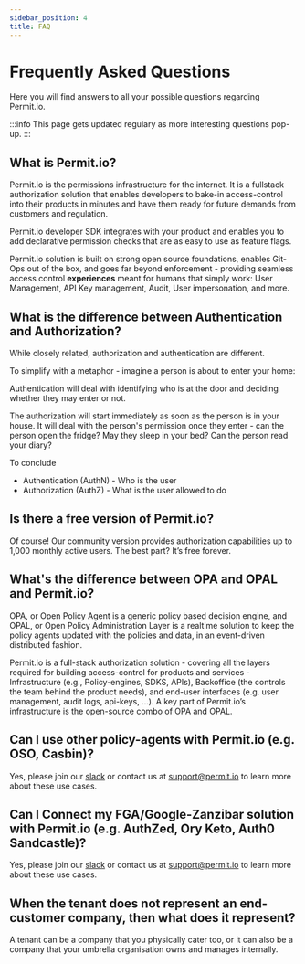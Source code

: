 ```yaml
---
sidebar_position: 4
title: FAQ
---
```


# Frequently Asked Questions

Here you will find answers to all your possible questions regarding Permit.io.

:::info
This page gets updated regulary as more interesting questions pop-up.
:::

## What is Permit.io?

Permit.io is the permissions infrastructure for the internet.
It is a fullstack authorization solution that enables developers to bake-in access-control into their products
in minutes and have them ready for future demands from customers and regulation.

Permit.io developer SDK integrates with your product and enables you to add declarative permission
checks that are as easy to use as feature flags.

Permit.io solution is built on strong open source foundations, enables Git-Ops out of the box,
and goes far beyond enforcement - providing seamless access control **experiences** meant
for humans that simply work: User Management, API Key management, Audit, User impersonation, and more.

## What is the difference between Authentication and Authorization?

While closely related, authorization and authentication are different.

To simplify with a metaphor - imagine a person is about to enter your home:

Authentication will deal with identifying who is at the door and deciding whether they may enter or not.

The authorization will start immediately as soon as the person is in your house. It will deal with the person's permission once they enter - can the person open the fridge? May they sleep in your bed? Can the person read your diary?

To conclude

- Authentication (AuthN) - Who is the user
- Authorization (AuthZ) - What is the user allowed to do

## Is there a free version of Permit.io?

Of course! Our community version provides authorization capabilities up to 1,000 monthly active users. The best part? It’s free forever.

## What's the difference between OPA and OPAL and Permit.io?

OPA, or Open Policy Agent is a generic policy based decision engine, and OPAL, or Open Policy Administration Layer is a realtime solution to keep the policy agents updated with the policies and data, in an event-driven distributed fashion.

Permit.io is a full-stack authorization solution - covering all the layers required for building access-control for products and services - Infrastructure (e.g., Policy-engines, SDKS, APIs), Backoffice (the controls the team behind the product needs), and end-user interfaces (e.g. user management, audit logs, api-keys, ...).
A key part of Permit.io’s infrastructure is the open-source combo of OPA and OPAL.

## Can I use other policy-agents with Permit.io (e.g. OSO, Casbin)?

Yes, please join our [slack](https://io.permit.io/docs-to-slack) or contact us at [support@permit.io](mailto:support@permit.io) to learn more about these use cases.

## Can I Connect my FGA/Google-Zanzibar solution with Permit.io (e.g. AuthZed, Ory Keto, Auth0 Sandcastle)?

Yes, please join our [slack](https://io.permit.io/docs-to-slack) or contact us at [support@permit.io](mailto:support@permit.io) to learn more about these use cases.

## When the tenant does not represent an end-customer company, then what does it represent?

A tenant can be a company that you physically cater too, or it can also be a company that your umbrella organisation owns and manages internally.
